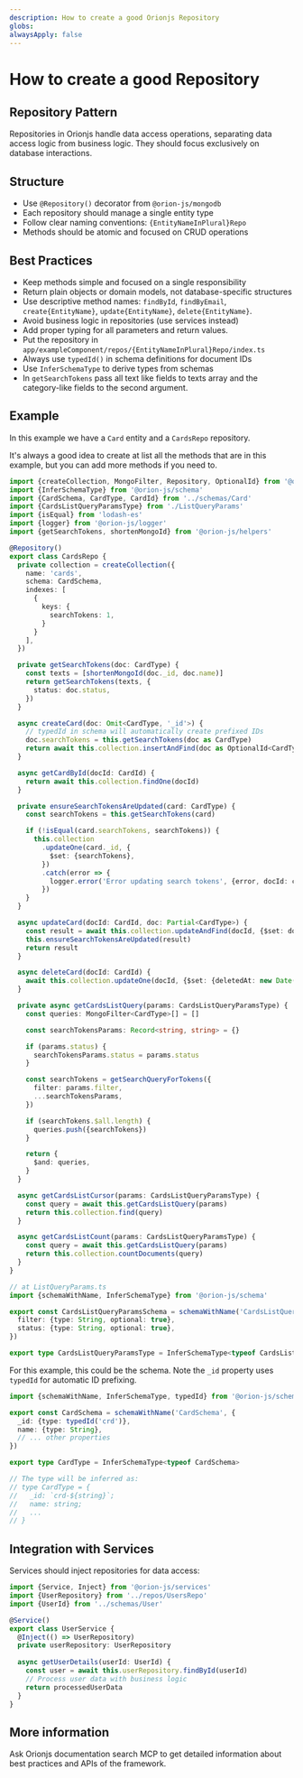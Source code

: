 ```yaml
---
description: How to create a good Orionjs Repository
globs: 
alwaysApply: false
---
```

# How to create a good Repository

## Repository Pattern

Repositories in Orionjs handle data access operations, separating data access logic from business logic. They should focus exclusively on database interactions.

## Structure
- Use `@Repository()` decorator from `@orion-js/mongodb`
- Each repository should manage a single entity type
- Follow clear naming conventions: `{EntityNameInPlural}Repo`
- Methods should be atomic and focused on CRUD operations

## Best Practices
- Keep methods simple and focused on a single responsibility
- Return plain objects or domain models, not database-specific structures
- Use descriptive method names: `findById`, `findByEmail`, `create{EntityName}`, `update{EntityName}`, `delete{EntityName}`.
- Avoid business logic in repositories (use services instead)
- Add proper typing for all parameters and return values.
- Put the repository in `app/exampleComponent/repos/{EntityNameInPlural}Repo/index.ts`
- Always use `typedId()` in schema definitions for document IDs
- Use `InferSchemaType` to derive types from schemas
- In `getSearchTokens` pass all text like fields to texts array and the category-like fields to the second argument.

## Example

In this example we have a `Card` entity and a `CardsRepo` repository.

It's always a good idea to create at list all the methods that are in this example, but you can add more methods if you need to.

```typescript
import {createCollection, MongoFilter, Repository, OptionalId} from '@orion-js/mongodb'
import {InferSchemaType} from '@orion-js/schema'
import {CardSchema, CardType, CardId} from '../schemas/Card'
import {CardsListQueryParamsType} from './ListQueryParams'
import {isEqual} from 'lodash-es'
import {logger} from '@orion-js/logger'
import {getSearchTokens, shortenMongoId} from '@orion-js/helpers'

@Repository()
export class CardsRepo {
  private collection = createCollection({
    name: 'cards',
    schema: CardSchema,
    indexes: [
      {
        keys: {
          searchTokens: 1,
        }
      }
    ],
  })

  private getSearchTokens(doc: CardType) {
    const texts = [shortenMongoId(doc._id, doc.name)]
    return getSearchTokens(texts, {
      status: doc.status,
    })
  }

  async createCard(doc: Omit<CardType, '_id'>) {
    // typedId in schema will automatically create prefixed IDs
    doc.searchTokens = this.getSearchTokens(doc as CardType)
    return await this.collection.insertAndFind(doc as OptionalId<CardType>)
  }

  async getCardById(docId: CardId) {
    return await this.collection.findOne(docId)
  }

  private ensureSearchTokensAreUpdated(card: CardType) {
    const searchTokens = this.getSearchTokens(card)

    if (!isEqual(card.searchTokens, searchTokens)) {
      this.collection
        .updateOne(card._id, {
          $set: {searchTokens},
        })
        .catch(error => {
          logger.error('Error updating search tokens', {error, docId: card._id, searchTokens})
        })
    }
  }

  async updateCard(docId: CardId, doc: Partial<CardType>) {
    const result = await this.collection.updateAndFind(docId, {$set: doc})
    this.ensureSearchTokensAreUpdated(result)
    return result
  }

  async deleteCard(docId: CardId) {
    await this.collection.updateOne(docId, {$set: {deletedAt: new Date()}})
  }

  private async getCardsListQuery(params: CardsListQueryParamsType) {
    const queries: MongoFilter<CardType>[] = []

    const searchTokensParams: Record<string, string> = {}

    if (params.status) {
      searchTokensParams.status = params.status
    }

    const searchTokens = getSearchQueryForTokens({
      filter: params.filter,
      ...searchTokensParams,
    })

    if (searchTokens.$all.length) {
      queries.push({searchTokens})
    }

    return {
      $and: queries,
    }
  }

  async getCardsListCursor(params: CardsListQueryParamsType) {
    const query = await this.getCardsListQuery(params)
    return this.collection.find(query)
  }

  async getCardsListCount(params: CardsListQueryParamsType) {
    const query = await this.getCardsListQuery(params)
    return this.collection.countDocuments(query)
  }
}

// at ListQueryParams.ts
import {schemaWithName, InferSchemaType} from '@orion-js/schema'

export const CardsListQueryParamsSchema = schemaWithName('CardsListQueryParams', {
  filter: {type: String, optional: true},
  status: {type: String, optional: true},
})

export type CardsListQueryParamsType = InferSchemaType<typeof CardsListQueryParamsSchema>
```

For this example, this could be the schema. Note the `_id` property uses `typedId` for automatic ID prefixing.

```typescript 
import {schemaWithName, InferSchemaType, typedId} from '@orion-js/schema'

export const CardSchema = schemaWithName('CardSchema', {
  _id: {type: typedId('crd')},
  name: {type: String},
  // ... other properties
})

export type CardType = InferSchemaType<typeof CardSchema>

// The type will be inferred as:
// type CardType = {
//   _id: `crd-${string}`;
//   name: string;
//   ...
// }
```

## Integration with Services

Services should inject repositories for data access:

```typescript
import {Service, Inject} from '@orion-js/services'
import {UserRepository} from '../repos/UsersRepo'
import {UserId} from '../schemas/User'

@Service()
export class UserService {
  @Inject(() => UserRepository)
  private userRepository: UserRepository
  
  async getUserDetails(userId: UserId) {
    const user = await this.userRepository.findById(userId)
    // Process user data with business logic
    return processedUserData
  }
}
```

## More information

Ask Orionjs documentation search MCP to get detailed information about best practices and APIs of the framework.
